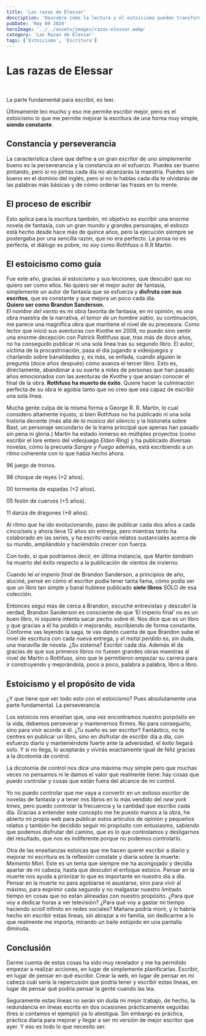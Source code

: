```yaml
---
title: 'Las razas de Elessar'
description: 'Descubre cómo la lectura y el estoicismo pueden transformar tu escritura. Perseverancia vs procrastinación. La filosofía estoica te ayuda a disfrutar del proceso sin obsesionarte con la perfección.'
pubDate: 'May 09 2024'
heroImage: '../../assets/images/razas-elessar.webp'
category: 'Las Razas de Elessar'
tags: ['Estoicismo', 'Escritura']
---
```



## <h1 class="text-4xl font-bold text-green-500">Las razas de Elessar</h1>
<br />

La parte fundamental para escribir, es leer.

Últimamente leo mucho y eso me permite escribir mejor, pero es el estoicismo lo que me permite mejorar la escritura de una forma muy simple, **siendo constante**.
<br />

### <h2 class="text-2xl font-bold">Constancia y perseverancia</h2>

La característica clave que define a un gran escritor de uno simplemente bueno es la perseverancia y la constancia en el esfuerzo. Puedes ser bueno pintando, pero si no pintas cada día no alcanzarás la maestría. Puedes ser bueno en el dominio del inglés, pero si no lo hablas cada día te olvidarás de las palabras más básicas y de cómo ordenar las frases en tu mente.
<br />

### <h2 class="text-2xl font-bold">El proceso de escribir</h2>

Esto aplica para la escritura también, mi objetivo es escribir una enorme novela de fantasía, con un gran mundo y grandes personajes, el esbozo está hecho desde hace más de quince años, pero la ejecución siempre se postergaba por una sencilla razón, que no era perfecto. La prosa no es perfecta, el diálogo es pobre, no soy como Rothfuss o R.R Martin.
<br />

### <h2 class="text-2xl font-bold">El estoicismo como guía</h2>

Fue este año, gracias al estoicismo y sus lecciones, que descubrí que no quiero ser como ellos. No quiero ser el mejor autor de fantasía, simplemente un autor de fantasía que se esfuerza y **disfruta con sus escritos**, que es constante y que mejora un poco cada día.
<br />
**Quiero ser como Brandon Sanderson.**
<br />
_El nombre del viento_ es mi obra favorita de fantasía, en mi opinión, es una obra maestra de la narrativa, _el temor de un hombre sabio_, su continuación, me parece una magnífica obra que mantiene el nivel de su precesora. Como lector que inició sus aventuras con Kvothe en 2009, no puedo sino sentir una enorme decepción con Patrick Rothfuss que, tras más de doce años, no ha conseguido publicar ni una sola línea tras su segundo libro. El autor, víctima de la procastrinación, pasa el día jugando a videojuegos y charlando sobre banalidades y, es más, se enfada, cuando alguien le pregunta (doce años después) cómo avanza el tercer libro. Esto es, directamente, abandonar a su suerte a miles de personas que han pasado años emocionados con las aventuras de Kvothe y que ansían conocer el final de la obra. **Rothfuss ha muerto de éxito**. Quiere hacer la culminación perfecta de su obra le agobia tanto que no creo que sea capaz de escribir una sola línea.

Mucha gente culpa de la misma forma a George R. R. Martin, lo cual considero altamente injusto, si bien Rothfuss no ha publicado ni una sola historia decente (más allá de _la música del silencio_ y la historieta sobre Bast, un personaje secundario de la trama principal que apenas han pasado sin pena ni gloria.) Martin ha estado inmerso en múltiples proyectos (como escribir el lore entero del videojuego _Elden Ring_) y ha publicado diversas novelas, cómo la precuela _Sangre y Fuego_ además, está escribiendo a un ritmo coherente con lo que había hecho ahora.

96 juego de tronos.

98 choque de reyes (+2 años).

00 tormenta de espadas (+2 años).

05 festin de cuervos (+5 años).

11 danza de dragones (+6 años).

Al ritmo que ha ido evolucionando, paso de publicar cada dos años a cada cinco/seis y ahora lleva 12 años sin entrega, pero mientras tanto ha colaborado en las series, y ha escrito varios relatos sustanciales acerca de su mundo, ampliándolo y haciéndolo crecer con fuerza.

Con todo, si que podríamos decir, en última instancia, que Martin _también_ ha muerto del éxito respecto a la publicación de vientos de invierno.
 
Cuando leí _el imperio final_ de Brandon Sanderson, a principios de año, aluciné, pensé en cómo el escritor podía tener tanta fama, cómo podía ser que un libro tan simple y banal hubiese publicado **siete libros** SÓLO de esa colección.

Entonces seguí más de cerca a Brandon, escuché entrevistas y descubrí la verdad, Brandon Sanderson es consciente de que ‘El imperio final’ no es un buen libro, ni siquiera intenta sacar pecho sobre él. Nos dice que es un libro y que gracias a él ha podido ir mejorando, escribiendo de forma constante. Conforme vas leyendo la saga, te vas dando cuenta de que Brandon sube el nivel de escritura con cada nueva entrega, y _el metal perdido_ es, sin duda, una maravilla de novela. ¿Su sistema? Escribir cada día. Además él da gracias de que sus primeros libros no fuesen grandes obras maestras al nivel de Martin o Rothfuss, sino que le permitieron empezar su carrera para ir construyendo y mejorándola, poco a poco, palabra a palabra, libro a libro.
<br />

### <h2 class="text-2xl font-bold">Estoicismo y el propósito de vida</h2>

¿Y que tiene que ver todo esto con el estoicismo? Pues absolutamente una parte fundamental. La perseverancia.

Los estoicos nos enseñan que, una vez encontramos nuestro porpósito en la vida, debemos perseverar y mantenernos firmes. No para conseguirlo, sino para vivir acorde a él. ¿Tu sueño es ser escritor? Fantástico, no te centres en publicar un libro, sino en disfrutar de escribir día a día, con esfuerzo diario y manteniéndote fuerte ante la adversidad, el éxito llegará solo. Y si no llega, lo aceptarás y vivirás exactamente igual de feliz gracias a la dicotomía de control.

La dicotomía de control nos dice una máxima muy simple pero que muchas veces no pensamos ni le damos el valor que realmente tiene: hay cosas que puedo controlar y cosas que están fuera del alcance de mi control.

Yo no puedo controlar que me vaya a convertir en un exitoso escritor de novelas de fantasía y a tener mis libros en lo más vendido del _new york times_, pero puedo controlar la frecuencia y la cantidad que escribo cada día. Gracias a entender este concepto me he puesto manos a la obra, he abierto mi propia web para publicar estos artículos de opinión y pequeños relatos y también he decidido seguir mi propósito con entusiasmo, sabiendo que podemos disfrutar del camino, que es lo que controlamos y desligarnos del resultado, que nos es indiferente porque no podemos controlarlo.

Otra de las enseñanzas estoicas que me hacen querer escribir a diario y mejorar mi escritura es la reflexión constate y diaria sobre la muerte: _Memento Mori_. Este es un tema que siempre me ha acongojado y decidía apartar de mi cabeza, hasta que descubrí el enfoque estoico. Pensar en la muerte nos ayuda a priorizar lo que es importante en nuestro día a día. Pensar en la muerte no para agobiarse ni asustarse, sino para vivir al máximo, para exprimir cada segundo y no malgastar nuestro limitado tiempo en cosas que no están alineadas con nuestro propósito. ¿Para que voy a dedicar horas a ver televisión? ¿Para qué voy a gastar mi tiempo haciendo _scroll_ infinito en redes sociales? Mañana podría morir, y lo habría hecho sin escribir estas lineas, sin abrazar a mi familia, sin dedicarme a lo que realmente me importa, mirando un baile estúpido en una pantalla diminuta.
<br />

## <h2 class="text-2xl font-bold">Conclusión</h2>

Darme cuenta de estas cosas ha sido muy revelador y me ha permitido empezar a realizar acciones, en lugar de simplemente planificarlas. Escribir, en lugar de pensar en qué escribir. Crear la web, en lugar de pensar en mi cabeza cuál seria la repercusión que podría tener y escribir estas líneas, en lugar de pensar qué podría pensar la gente cuando las lea.

Seguramente estas líneas no serán sin duda mi mejor trabajo, de hecho, la redundancia en líneas escrita en dos ocasiones prácticamente seguidas (tres si contamos el ejemplo) ya lo atestigua. Sin embargo es práctica, práctica diaria para mejorar y llegar a ser mi versión de mejor escritor que ayer. Y eso es todo lo que necesito ser.
